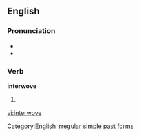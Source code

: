 ==English==

===Pronunciation===
*{{IPA|/'ɪntərwo:f/}}
*{{audio|en-us-interwove.ogg|Audio (US)}}

===Verb===
'''interwove'''
# {{simple past of|[[interweave]]}}

[[Category:English irregular simple past forms]]

[[vi:interwove]]